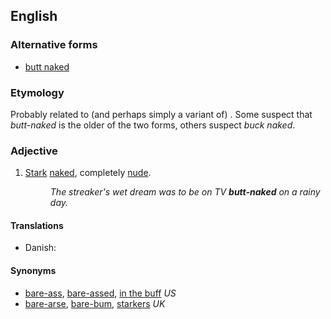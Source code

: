 ==English==

===Alternative forms===
* [[butt naked]]

===Etymology===
Probably related to (and perhaps simply a variant of) {{term|buck naked|lang=en}}. Some suspect that ''butt-naked'' is the older of the two forms, others suspect ''buck naked''.

===Adjective===
{{en-adj}}

# {{context|idiomatic|lang=en}} [[stark|Stark]] [[naked]], completely [[nude]].
#: ''The streaker's wet dream was to be on TV '''butt-naked''' on a rainy day.''

====Translations====
{{trans-top|idiomatic}}
* Danish: {{t-|da|splitternøgen}}
{{trans-mid}}
{{trans-bottom}}

====Synonyms====
* [[bare-ass]], [[bare-assed]], [[in the buff]] ''US''
* [[bare-arse]], [[bare-bum]], [[starkers]] ''UK''